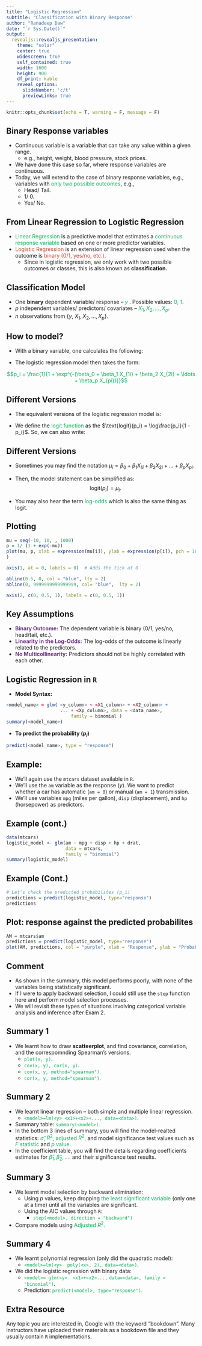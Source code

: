 ```yaml
---
title: "Logistic Regression"
subtitle: "Classification with Binary Response"
author: "Ranadeep Daw"
date: "`r Sys.Date()`"
output:
  revealjs::revealjs_presentation:
    theme: "solar"
    center: true
    widescreen: true
    self_contained: true
    width: 1600
    height: 900
    df_print: kable
    reveal_options:
      slideNumber: 'c/t'
      previewLinks: true
---
```

  
  
```r
knitr::opts_chunk$set(echo = T, warning = F, message = F)
```




## Binary Response variables

* Continuous variable is a variable that can take any value within a given range.
  - e.g., height, weight, blood pressure, stock prices.

* We have done this case so far, where response variables are continuous. 
* Today, we will extend to the case of binary response variables, e.g., variables with <span style = "color:#0CAF59">only two possible outcomes</span>, e.g.,
  - Head/ Tail.
  - 1/ 0.
  - Yes/ No.
  


## From Linear Regression to Logistic Regression

* <span style = "color:#0CAF59">Linear Regression</span> is a predictive model that estimates a <span style = "color:#0CAF59">continuous response variable</span> based on one or more predictor variables.
* <span style = "color:#CB4335">Logistic Regression</span> is an extension of linear regression used when the outcome is <span style = "color:#CB4335">binary (0/1, yes/no, etc.).</span>
  - Since in logistic regression, we only work with two possible outcomes or classes, this is also known as **classification.**



## Classification Model


* One **binary** dependent variable/ response -- <span style = "color:#0CAF59"> $y$ </span>. Possible values: <span style = "color:#0CAF59">0, 1</span>.
* $p$ independent variables/ predictors/ covariates -- <span style = "color:#0CAF59"> $X_1, X_2, \ldots, X_p$</span>.
* $n$ observations from $\{y$, $X_1, X_2, \ldots, X_p\}$.


## How to model?

- With a binary variable, one calculates the following:
\begin{align*}
p_i = \mathbb{P}[y_i = 1 | \mathbf{X}] \\
\Rightarrow 1 - p_i = \mathbb{P}[y_i = 0 | \mathbf{X}]
\end{align*}

- The logistic regression model then takes the form:
  
<span style = "color:#0CAF59">$$p_i = \frac{1}{1 + \exp^{-(\beta_0 + \beta_1 X_{1i} + \beta_2 X_{2i} + \ldots + \beta_p X_{pi})}}$$</span>






## Different Versions

* The equivalent versions of the logistic regression model is:

\begin{align*}
\log\frac{p_i}{1 - p_i} = \beta_0 + \beta_1 X_{1i} + \beta_2 X_{2i} + \ldots + \beta_p X_{pi}
\end{align*}



* We define the <span style = "color:#0CAF59">logit function</span> as the $\text{logit}(p_i) = \log\frac{p_i}{1 - p_i}$. So, we can also write:


\begin{align*}
\text{logit}(p_i) = \beta_0 + \beta_1 X_{1i} + \beta_2 X_{2i} + \ldots + \beta_p X_{pi}
\end{align*}

## Different Versions


* Sometimes you may find the notation $\mu_i=  \beta_0 + \beta_1 X_{1i} + \beta_2 X_{2i} + \ldots + \beta_p X_{pi}$.

* Then, the model statement can be simplified as: $$\text{logit}(p_i) = \mu_i.$$



* You may also hear the term <span style = "color:#0CAF59">log-odds</span> which is also the same thing as logit.




## Plotting


```r
mu = seq(-10, 10, , 1000)
p = 1/ (1 + exp(-mu))
plot(mu, p, xlab = expression(mu[i]), ylab = expression(p[i]), pch = 16, main = expression(  paste("Sigmoid Function:  ", p[i] == frac(1, 1 + e^-{mu[i]}))), xaxt = "n", yaxt = "n", col = "darkblue"
)

axis(1, at = 0, labels = 0)  # Adds the tick at 0

abline(0.5, 0, col = "blue", lty = 2)
abline(0, 9999999999999999, col= "blue",  lty = 2)

axis(2, c(0, 0.5, 1), labels = c(0, 0.5, 1))
```

## Key Assumptions

* **<span style = "color:#6C3483">Binary Outcome:</span>** The dependent variable is binary (0/1, yes/no, head/tail, etc.).
* **<span style = "color:#6C3483">Linearity in the Log-Odds:</span>** The log-odds of the outcome is linearly related to the predictors.
* **<span style = "color:#6C3483">No Multicollinearity:</span>** Predictors should not be highly correlated with each other.


## Logistic Regression in $\texttt{R}$ 

* **Model Syntax:**
```r
<model_name> = glm( <y_column> ~ <X1_column> + <X2_column> +
                    ... + <Xp_column>, data = <data_name>, 
                        family = binomial )
summary(<model_name>)
```

* **To predict the probability ($p_i$)**

```r
predict(<model_name>, type = "response")
```


## Example: 

* We'll again use the $\texttt{mtcars}$ dataset available in $\texttt{R}$.
* We'll use the $\texttt{am}$ variable as the response ($y$). We want to predict whether a car has automatic ($\texttt{am = 0}$) or manual ($\texttt{am = 1}$) transmission.
* We'll use variables $\texttt{mpg}$ (miles per gallon), $\texttt{disp}$ (displacement),  and $\texttt{hp}$ (horsepower) as predictors.


## Example (cont.)

```r
data(mtcars)
logistic_model <- glm(am ~ mpg + disp + hp + drat, 
                      data = mtcars, 
                      family = "binomial")
summary(logistic_model)
```

## Example (Cont.)

```r
# Let's check the predicted probabilites (p_i)
predictions = predict(logistic_model, type="response")
predictions
```


## Plot: response against the predicted probabilites

```r
AM = mtcars$am
predictions = predict(logistic_model, type="response")
plot(AM, predictions, col = "purple", xlab = "Response", ylab = "Probabilites")
```

## Comment

* As shown in the summary, this model performs poorly, with none of the variables being statistically significant.
* If I were to apply backward selection, I could still use the $\texttt{step}$ function here and perform model selection processes.
* We will revisit these types of situations involving categorical variable analysis and inference after Exam 2.






## Summary 1

* We learnt how to draw **scatteerplot**, and find covariance, correlation, and the correspomnding Spearman's versions.
  - <span style = "color:#0CAF59">$\texttt{plot(x, y)}$</span>.
  - <span style = "color:#0CAF59">$\texttt{cov(x, y), cor(x, y)}$</span>.
  - <span style = "color:#0CAF59">$\texttt{cov(x, y, method="spearman")}$.
  - <span style = "color:#0CAF59">$\texttt{cor(x, y, method="spearman")}$.
  
  
## Summary 2

* We learnt linear regression -- both simple and multiple linear regression.
  - <span style = "color:#0CAF59">$\texttt{<model>=lm(<y>~<x1>+<x2>+..., data=<data>)}$</span>.
* Summary table: <span style = "color:#0CAF59">$\texttt{summary(<model>)}.$</span>
* In the bottom 3 lines of summary, you will find the model-realted statistics: <span style = "color:#0CAF59">$\widehat{\sigma}$, $R^2$, adjusted $R^2$,</span> and model significance test values such as <span style = "color:#0CAF59">$F$ statistic</span> and <span style = "color:#0CAF59">$p$ value.</span>
* In the coefficient table, you will find the details regarding coefficients estimates for <span style = "color:#0CAF59">$\hat{\beta}_1, \hat{\beta}_2, \ldots$.</span> and their significance test results.




## Summary 3

* We learnt model selection by backward elimination:
  - Using $p$ values, keep dropping <span style = "color:#0CAF59">the least significant variable</span> (only one at a time) until all the variables are significant.
  - Using the AIC values through $\texttt{R}$: 
    - <span style = "color:#0CAF59">$\texttt{step(<model>, direction = "backward")}$</span>
* Compare models using <span style = "color:#0CAF59">Adjusted $R^2$.</span>



## Summary 4

* We learnt polynomial regression (only did the quadratic model):
  - <span style = "color:#0CAF59">$\texttt{<model>=lm(<y>~ poly(<x>, 2), data=<data>)}$</span>.

* We did the logistic regression with binary data:
    - <span style = "color:#0CAF59">$\texttt{<model>= glm(<y>~ <x1>+<x2>...,}$ $\texttt{data=<data>, family = "binomial")}$</span>.
    - Prediction: <span style = "color:#0CAF59">$\texttt{predict(<model>, type="response")}$.
  
  
  


## Extra Resource

Any topic you are interested in, Google with the keyword "bookdown". Many instructors have uploaded their materials as a bookdown file and they usually contain $\texttt{R}$ implementations.
